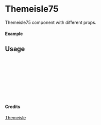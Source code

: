 
<Meta of={Themeisle75} title="Themeisle/Themeisle75" />

# Themeisle75

Themeisle75 component with different props.

#### Example

<Canvas of={Themeisle75.Primary} />

## Usage

```ts
import { Themeisle75 } from "yadl-ui";

const Example = () => {
  return (
      <Themeisle75 />
  );
};

export default Example;
```

#### Credits
[Themeisle](https://themeisle.com/illustrations)
